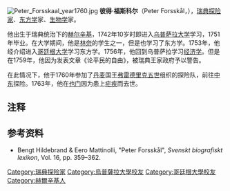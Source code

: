 [[File:Peter_Forsskaal_year1760.jpg|thumb]]
'''彼得·福斯科尔'''（Peter Forsskål，{{bd|1732年|1月11日|1763年|7月11日|catIdx=F}}），[[瑞典|瑞典]][[探险家|探险家]]、[[东方学|东方学]]家、[[生物学|生物学]]家。

他出生于瑞典统治下的[[赫尔辛基|赫尔辛基]]，1742年10岁时即进入[[乌普萨拉大学|乌普萨拉大学]]学习，1751年毕业。在大学期间，他是[[林奈|林奈]]的学生之一，但是也学习了东方学。1753年，他经介绍进入[[哥廷根大学|哥廷根大学]]学习东方学。1756年，他回到乌普萨拉学习[[经济学|经济学]]。但是在1759年，他因为发表文章《论平民的自由》，被瑞典王家政府予以警告。

在此情况下，他于1760年参加了[[丹麦|丹麦]]国王[[弗雷德里克五世_(丹麦)|弗雷德里克五世]]组织的探险队，前往[[中东|中东]]探险。1763年，他在[[也门|也门]]因为患上[[疟疾|疟疾]]而去世。

{{植物命名人|Forssk.|彼得·福斯科尔}}

==注释==
{{reflist}}

==参考资料==
*Bengt Hildebrand & Eero Mattinolli, "Peter Forsskål", ''Svenskt biografiskt lexikon'', Vol. 16, pp. 359–362.

{{Authority control}}
{{DEFAULTSORT: Forsskål, Peter}}
[[Category:瑞典探险家|Category:瑞典探险家]]
[[Category:烏普薩拉大學校友|Category:烏普薩拉大學校友]]
[[Category:哥廷根大學校友|Category:哥廷根大學校友]]
[[Category:赫爾辛基人|Category:赫爾辛基人]]